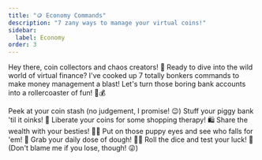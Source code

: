 ```yaml
---
title: "🪙 Economy Commands"
description: "7 zany ways to manage your virtual coins!"
sidebar:
  label: Economy
order: 3
---
```




Hey there, coin collectors and chaos creators! 💖 Ready to dive into the wild world of virtual finance? I've cooked up 7 totally bonkers commands to make money management a blast! Let's turn those boring bank accounts into a rollercoaster of fun! 🎢💰

<Tabs>
  <TabItem label="Slash Commands">
    <CardGrid>
      <Card title="/bank balance" icon="mdi:piggy-bank">
        Peek at your coin stash (no judgement, I promise! 😉)
      </Card>
      <Card title="/bank deposit" icon="mdi:cash-plus">
        Stuff your piggy bank 'til it oinks! 🐷
      </Card>
      <Card title="/bank withdraw" icon="mdi:cash-minus">
        Liberate your coins for some shopping therapy! 🛍️
      </Card>
      <Card title="/bank transfer" icon="mdi:cash-fast">
        Share the wealth with your besties! 👯‍♀️
      </Card>
      <Card title="/beg" icon="mdi:hand-coin">
        Put on those puppy eyes and see who falls for 'em! 🐶
      </Card>
      <Card title="/daily" icon="mdi:calendar-check">
        Grab your daily dose of dough! 🍞💸
      </Card>
      <Card title="/gamble" icon="mdi:dice-multiple">
        Roll the dice and test your luck! 🎲 (Don't blame me if you lose, though! 😜)
      </Card>
    </CardGrid>
  </TabItem>
</Tabs>
